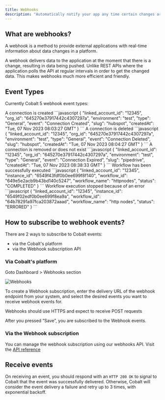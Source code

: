 ```yaml
---
title: Webhooks
description: "Automatically notify your app any time certain changes are made."
---
```



## What are webhooks?

A webhook is a method to provide external applications with real-time information about data changes in a platform.

A webhook delivers data to the application at the moment that there is a change, resulting in data being pushed. Unlike REST APIs where the application polls the API at regular intervals in order to get the changed data. This makes webhooks much more efficient and friendly.

## Event Types
Currently Cobalt 5 webhook event types:

<Accordion title="Connection Created">
 A connection is created
 ```javascript
 {
  "linked_account_id": "12345",
  "org_id": "645270e37917442c4307297a",
  "environment": "test",
  "type": "General",
  "event": "Connection Created",
  "slug": "hubspot",
  "createdAt": "Tue, 07 Nov 2023 08:03:27 GMT"
}
 ```
</Accordion>

<Accordion title="Connection Deleted">
   A connection is deleted
 ```javascript
 {
  "linked_account_id": "12345",
  "org_id": "645270e37917442c4307297a",
  "environment": "test",
  "type": "General",
  "event": "Connection Deleted",
  "slug": "hubspot",
  "createdAt": "Tue, 07 Nov 2023 08:04:27 GMT"
}
 ```
</Accordion>

<Accordion title="Connection Expired">
   A connection is removed or does not exist
 ```javascript
 {
  "linked_account_id": "12345",
  "org_id": "645270e37917442c4307297a",
  "environment": "test",
  "type": "General",
  "event": "Connection Expired",
  "slug": "pipedrive",
  "createdAt": "Tue, 07 Nov 2023 08:38:33 GMT"
}
 ```
</Accordion>

<Accordion title="Workflow Completed">
   Workflow has been successfully executed
 ```javascript
 {
  "linked_account_id": "12345",
  "instance_id": "6549f43fdf0b0ee699f8f140",
  "workflow_id": "649e5e2acb9b43bd140c5247",
  "workflow_name": "httpnodes",
  "status": "COMPLETED"
}
 ```
</Accordion>

<Accordion title="Workflow Errored">
   Workflow execution stopped because of an error
 ```javascript
 {
  "linked_account_id": "12345",
  "instance_id": "6549f02edf0b0ee699f8ea9a",
  "workflow_id": "64b78291a97fca203872aaad",
  "workflow_name": "http nodes",
  "status": "ERRORED"
}
 ```
</Accordion>

## How to subscribe to webhook events?
There are 2 ways to subscribe to Cobalt events:

- via the Cobalt's platform
- via the Webhook subscription API

### Via Cobalt's platform
Goto Dashboard > Webhooks section

![Webhooks](/path/image.jpg)

To create a Webhook subscription, enter the delivery URL of the webhook endpoint from your system, and select the desired events you want to receive webhook events for.

<Info>Webhooks should use HTTPS and expect to receive POST requests</Info>

After you pressed “Save”, you are subscribed to the Webhook events.

### Via the Webhook subscription 
You can manage the webhook subscription using our webhooks API. Visit the [API reference](/api-reference/webhooks/create-webhook) 


## Receive events
On receiving an event, you should respond with an `HTTP 200 OK` to signal to Cobalt that the event was successfully delivered. Otherwise, Cobalt will consider the event delivery a failure and retry up to 3 times, with exponential backoff.
